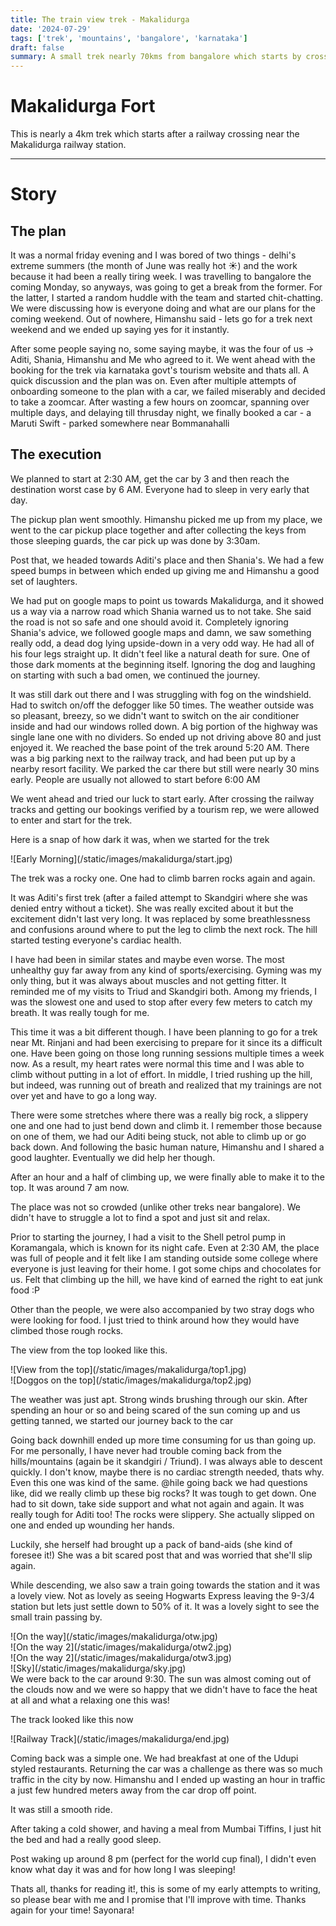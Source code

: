 ```yaml
---
title: The train view trek - Makalidurga
date: '2024-07-29'
tags: ['trek', 'mountains', 'bangalore', 'karnataka']
draft: false
summary: A small trek nearly 70kms from bangalore which starts by crossing a railway track
---
```


# Makalidurga Fort

This is nearly a 4km trek which starts after a railway crossing near the Makalidurga railway station.

---
# Story

## The plan

It was a normal friday evening and I was bored of two things - delhi's extreme summers (the month of June was really hot ☀️) and the work because it had been a really tiring week.
I was travelling to bangalore the coming Monday, so anyways, was going to get a break from the former.
For the latter, I started a random huddle with the team and started chit-chatting.
We were discussing how is everyone doing and what are our plans for the coming weekend.
Out of nowhere, Himanshu said -  lets go for a trek next weekend and we ended up saying yes for it instantly.

After some people saying no, some saying maybe, it was the four of us -> Aditi, Shania, Himanshu and Me who agreed to it.
We went ahead with the booking for the trek via karnataka govt's tourism website and thats all. A quick discussion and the plan was on.
Even after multiple attempts of onboarding someone to the plan with a car, we failed miserably and decided to take a zoomcar.
After wasting a few hours on zoomcar, spanning over multiple days, and delaying till thrusday night, we finally booked a car - a Maruti Swift - parked somewhere near Bommanahalli

## The execution

We planned to start at 2:30 AM, get the car by 3 and then reach the destination worst case by 6 AM. Everyone had to sleep in very early that day.

The pickup plan went smoothly. Himanshu picked me up from my place, we went to the car pickup place together and after collecting the keys from those sleeping guards, the car pick up was done by 3:30am.

Post that, we headed towards Aditi's place and then Shania's. We had a few speed bumps in between which ended up giving me and Himanshu a good set of laughters.

We had put on google maps to point us towards Makalidurga, and it showed us a way via a narrow road which Shania warned us to not take. She said the road is not so safe and one should avoid it.
Completely ignoring Shania's advice, we followed google maps and damn, we saw something really odd, a dead dog lying upside-down in a very odd way. He had all of his four legs straight up. It didn't feel like a natural death for sure. One of those dark moments at the beginning itself.
Ignoring the dog and laughing on starting with such a bad omen, we continued the journey.

It was still dark out there and I was struggling with fog on the windshield. Had to switch on/off the defogger like 50 times.
The weather outside was so pleasant, breezy, so we didn't want to switch on the air conditioner inside and had our windows rolled down.
A big portion of the highway was single lane one with no dividers. So ended up not driving above 80 and just enjoyed it.
We reached the base point of the trek around 5:20 AM. There was a big parking next to the railway track, and had been put up by a nearby resort facility.
We parked the car there but still were nearly 30 mins early. People are usually not allowed to start before 6:00 AM

We went ahead and tried our luck to start early. After crossing the railway tracks and getting our bookings verified by a tourism rep, we were allowed to enter and start for the trek.

Here is a snap of how dark it was, when we started for the trek
<div className="flex flex-wrap -mx-2 overflow-hidden xl:-mx-2">
  <div className="my-1 px-2 w-full overflow-hidden xl:my-1 xl:px-2 xl:w-1/2">
    ![Early Morning](/static/images/makalidurga/start.jpg)
  </div>
</div>

The trek was a rocky one. One had to climb barren rocks again and again.

It was Aditi's first trek (after a failed attempt to Skandgiri where she was denied entry without a ticket).
She was really excited about it but the excitement didn't last very long.
It was replaced by some breathlessness and confusions around where to put the leg to climb the next rock.
The hill started testing everyone's cardiac health.

I have had been in similar states and maybe even worse. The most unhealthy guy far away from any kind of sports/exercising.
Gyming was my only thing, but it was always about muscles and not getting fitter.
It reminded me of my visits to Triud and Skandgiri both.
Among my friends, I was the slowest one and used to stop after every few meters to catch my breath. It was really tough for me.

This time it was a bit different though.
I have been planning to go for a trek near Mt. Rinjani and had been exercising to prepare for it since its a difficult one.
Have been going on those long running sessions multiple times a week now.
As a result, my heart rates were normal this time and I was able to climb without putting in a lot of effort.
In middle, I tried rushing up the hill, but indeed, was running out of breath and realized that my trainings are not over yet and have to go a long way.

There were some stretches where there was a really big rock, a slippery one and one had to just bend down and climb it. I remember those because on one of them, we had our Aditi being stuck, not able to climb up or go back down.
And following the basic human nature, Himanshu and I shared a good laughter. Eventually we did help her though.


After an hour and a half of climbing up, we were finally able to make it to the top. It was around 7 am now.

The place was not so crowded (unlike other treks near bangalore).
We didn't have to struggle a lot to find a spot and just sit and relax.

Prior to starting the journey, I had a visit to the Shell petrol pump in Koramangala, which is known for its night cafe.
Even at 2:30 AM, the place was full of people and it felt like I am standing outside some college where everyone is just leaving for their home.
I got some chips and chocolates for us. Felt that climbing up the hill, we have kind of earned the right to eat junk food :P

Other than the people, we were also accompanied by two stray dogs who were looking for food. I just tried to think around how they would have climbed those rough rocks.

The view from the top looked like this.
<div className="flex flex-wrap -mx-2 overflow-hidden xl:-mx-2">
  <div className="my-1 px-2 w-full overflow-hidden xl:my-1 xl:px-2 xl:w-1/2">
    ![View from the top](/static/images/makalidurga/top1.jpg)
  </div>
  <div className="my-1 px-2 w-full overflow-hidden xl:my-1 xl:px-2 xl:w-1/2">
    ![Doggos on the top](/static/images/makalidurga/top2.jpg)
  </div>
</div>

The weather was just apt. Strong winds brushing through our skin.
After spending an hour or so and being scared of the sun coming up and us getting tanned, we started our journey back to the car

Going back downhill ended up more time consuming for us than going up.
For me personally, I have never had trouble coming back from the hills/mountains (again be it skandgiri / Triund).
I was always able to descent quickly. I don't know, maybe there is no cardiac strength needed, thats why.
Even this one was kind of the same.
@hile going back we had questions like, did we really climb up these big rocks?
It was tough to get down. One had to sit down, take side support and what not again and again.
It was really tough for Aditi too! The rocks were slippery. She actually slipped on one and ended up wounding her hands.

Luckily, she herself had brought up a pack of band-aids (she kind of foresee it!)
She was a bit scared post that and was worried that she'll slip again.

While descending, we also saw a train going towards the station and it was a lovely view. Not as lovely as seeing Hogwarts Express leaving the 9-3/4 station but lets just settle down to 50% of it.
It was a lovely sight to see the small train passing by.

<div className="flex flex-wrap -mx-2 overflow-hidden xl:-mx-2">
  <div className="my-1 px-2 w-full overflow-hidden xl:my-1 xl:px-2 xl:w-1/2">
    ![On the way](/static/images/makalidurga/otw.jpg)
  </div>
  <div className="my-1 px-2 w-full overflow-hidden xl:my-1 xl:px-2 xl:w-1/2">
    ![On the way 2](/static/images/makalidurga/otw2.jpg)
  </div>
  <div className="my-1 px-2 w-full overflow-hidden xl:my-1 xl:px-2 xl:w-1/2">
    ![On the way 2](/static/images/makalidurga/otw3.jpg)
  </div>
  <div className="my-1 px-2 w-full overflow-hidden xl:my-1 xl:px-2 xl:w-1/2">
    ![Sky](/static/images/makalidurga/sky.jpg)
  </div>
</div>
We were back to the car around 9:30. The sun was almost coming out of the clouds now and we were so happy that we didn't have to face the heat at all and what a relaxing one this was!

The track looked like this now
<div className="flex flex-wrap -mx-2 overflow-hidden xl:-mx-2">
  <div className="my-1 px-2 w-full overflow-hidden xl:my-1 xl:px-2 xl:w-1/2">
    ![Railway Track](/static/images/makalidurga/end.jpg)
  </div>
</div>

Coming back was a simple one. We had breakfast at one of the Udupi styled restaurants.
Returning the car was a challenge as there was so much traffic in the city by now.
Himanshu and I ended up wasting an hour in traffic a just few hundred meters away from the car drop off point.

It was still a smooth ride.

After taking a cold shower, and having a meal from Mumbai Tiffins, I just hit the bed and had a really good sleep.

Post waking up around 8 pm (perfect for the world cup final), I didn't even know what day it was and for how long I was sleeping!


Thats all, thanks for reading it!, this is some of my early attempts to writing, so please bear with me and I promise that I'll improve with time.
Thanks again for your time!
Sayonara!